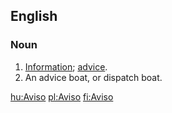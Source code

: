 ==English==
===Noun===
#[[Information]]; [[advice]].
#An advice boat, or dispatch boat.

[[hu:Aviso]]
[[pl:Aviso]]
[[fi:Aviso]]